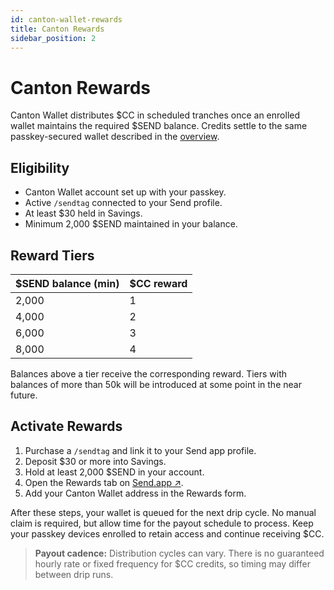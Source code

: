 ```yaml
---
id: canton-wallet-rewards
title: Canton Rewards
sidebar_position: 2
---
```


# Canton Rewards

Canton Wallet distributes $CC in scheduled tranches once an enrolled wallet maintains the required $SEND balance. Credits settle to the same passkey-secured wallet described in the [overview](./overview).

## Eligibility

- Canton Wallet account set up with your passkey.
- Active `/sendtag` connected to your Send profile.
- At least $30 held in Savings.
- Minimum 2,000 $SEND maintained in your balance.

## Reward Tiers

| $SEND balance (min) | $CC reward |
| ------------------- | ----------------- |
| 2,000               | 1                 |
| 4,000               | 2                 |
| 6,000               | 3                 |
| 8,000               | 4                 |

Balances above a tier receive the corresponding reward. Tiers with balances of more than 50k will be introduced at some point in the near future. 

## Activate Rewards

1. Purchase a `/sendtag` and link it to your Send app profile.
2. Deposit $30 or more into Savings.
3. Hold at least 2,000 $SEND in your account.
4. Open the Rewards tab on <a href="http://send.app" className="multisig-token-link" target="_blank" rel="noreferrer">Send.app ↗</a>.
5. Add your Canton Wallet address in the Rewards form.

After these steps, your wallet is queued for the next drip cycle. No manual claim is required, but allow time for the payout schedule to process. Keep your passkey devices enrolled to retain access and continue receiving $CC.

> **Payout cadence:** Distribution cycles can vary. There is no guaranteed hourly rate or fixed frequency for $CC credits, so timing may differ between drip runs.
